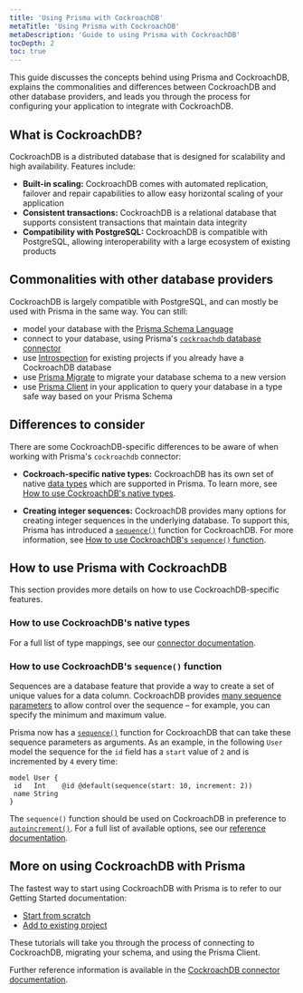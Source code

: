 ```yaml
---
title: 'Using Prisma with CockroachDB'
metaTitle: 'Using Prisma with CockroachDB'
metaDescription: 'Guide to using Prisma with CockroachDB'
tocDepth: 2
toc: true
---
```


<TopBlock>

This guide discusses the concepts behind using Prisma and CockroachDB, explains the commonalities and differences between CockroachDB and other database providers, and leads you through the process for configuring your application to integrate with CockroachDB.

</TopBlock>

## What is CockroachDB?

CockroachDB is a distributed database that is designed for scalability and high availability. Features include:

- **Built-in scaling:** CockroachDB comes with automated replication, failover and repair capabilities to allow easy horizontal scaling of your application
- **Consistent transactions:** CockroachDB is a relational database that supports consistent transactions that maintain data integrity
- **Compatibility with PostgreSQL:** CockroachDB is compatible with PostgreSQL, allowing interoperability with a large ecosystem of existing products

## Commonalities with other database providers

CockroachDB is largely compatible with PostgreSQL, and can mostly be used with Prisma in the same way. You can still:

- model your database with the [Prisma Schema Language](/concepts/components/prisma-schema)
- connect to your database, using Prisma's [`cockroachdb` database connector](/concepts/database-connectors/cockroachdb)
- use [Introspection](/concepts/components/introspection) for existing projects if you already have a CockroachDB database
- use [Prisma Migrate](/concepts/components/prisma-migrate) to migrate your database schema to a new version
- use [Prisma Client](/concepts/components/prisma-client) in your application to query your database in a type safe way based on your Prisma Schema

## Differences to consider

There are some CockroachDB-specific differences to be aware of when working with Prisma's `cockroachdb` connector:

- **Cockroach-specific native types:** CockroachDB has its own set of native [data types](https://www.cockroachlabs.com/docs/stable/data-types.html) which are supported in Prisma. To learn more, see [How to use CockroachDB's native types](#how-to-use-cockroachdbs-native-types).

- **Creating integer sequences:** CockroachDB provides many options for creating integer sequences in the underlying database. To support this, Prisma has introduced a [`sequence()`](/reference/api-reference/prisma-schema-reference#sequence) function for CockroachDB. For more information, see [How to use CockroachDB's `sequence()` function](#how-to-use-cockroachdbs-sequence-function).

## How to use Prisma with CockroachDB

This section provides more details on how to use CockroachDB-specific features.

### How to use CockroachDB's native types

For a full list of type mappings, see our [connector documentation](/concepts/database-connectors/cockroachdb#type-mapping-between-cockroachdb-and-the-prisma-schema).

### How to use CockroachDB's `sequence()` function

Sequences are a database feature that provide a way to create a set of unique values for a data column. CockroachDB provides [many sequence parameters](https://www.cockroachlabs.com/docs/v21.2/create-sequence#parameters) to allow control over the sequence – for example, you can specify the minimum and maximum value.

Prisma now has a [`sequence()`](/reference/api-reference/prisma-schema-reference#sequence) function for CockroachDB that can take these sequence parameters as arguments. As an example, in the following `User` model the sequence for the `id` field has a `start` value of `2` and is incremented by `4` every time:

```file=schema.prisma
model User {
 id   Int    @id @default(sequence(start: 10, increment: 2))
 name String
}
```

The `sequence()` function should be used on CockroachDB in preference to [`autoincrement()`](/reference/api-reference/prisma-schema-reference#autoincrement). For a full list of available options, see our [reference documentation](/reference/api-reference/prisma-schema-reference#sequence).

## More on using CockroachDB with Prisma

The fastest way to start using CockroachDB with Prisma is to refer to our Getting Started documentation:

- [Start from scratch](https://www.prisma.io/docs/getting-started/setup-prisma/start-from-scratch/relational-databases-typescript-cockroachdb)
- [Add to existing project](https://www.prisma.io/docs/getting-started/setup-prisma/add-to-existing-project/relational-databases-typescript-cockroachdb)

These tutorials will take you through the process of connecting to CockroachDB, migrating your schema, and using the Prisma Client.

Further reference information is available in the [CockroachDB connector documentation](/concepts/database-connectors/cockroachdb).
